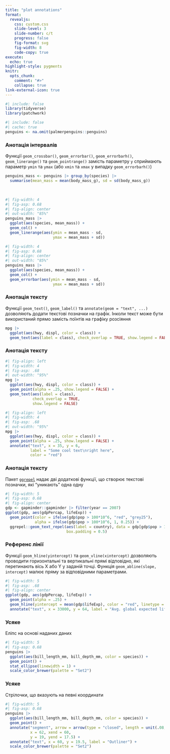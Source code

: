 ---
title: "plot annotations"
format: 
  revealjs:
    css: custom.css
    slide-level: 3
    slide-number: c/t
    progress: false
    fig-format: svg
    fig-width: 8
    code-copy: true
execute: 
  echo: true
highlight-style: pygments
knitr: 
  opts_chunk:
    comment: "#>"
    collapse: true
link-external-icon: true
---
```{r}
#| include: false
library(tidyverse)
library(patchwork)
```

```{r}
#| include: false
#| cache: true
penguins <- na.omit(palmerpenguins::penguins)
```


### Анотація інтервалів
Функції `geom_crossbar()`, `geom_errorbar()`, `geom_errorbarh()`, `geom_linerange()` та `geom_pointrange()` замість параметру `y` сприймають параметр `ymin` та `ymax` (або `xmin` та `xmax` у випадку `geom_errorbarh()`)

```{r}
penguins_mass <- penguins |> group_by(species) |> 
  summarise(mean_mass = mean(body_mass_g), sd = sd(body_mass_g)) 
```
\

::: {#figs-int layout-ncol=2}
```{r}
#| fig-width: 4
#| fig-asp: 0.68
#| fig-align: center
#| out-width: "85%"
penguins_mass |> 
  ggplot(aes(species, mean_mass)) +
  geom_col() +
  geom_linerange(aes(ymin = mean_mass - sd,
                     ymax = mean_mass + sd))
```

```{r}
#| fig-width: 4
#| fig-asp: 0.68
#| fig-align: center
#| out-width: "85%"
penguins_mass |> 
  ggplot(aes(species, mean_mass)) +
  geom_col() +
  geom_errorbar(aes(ymin = mean_mass - sd,
                     ymax = mean_mass + sd))
```
:::

### Анотація тексту 
Функції `geom_text()`, `geom_label()` та `annotate(geom = "text", ...)` дозволяють додати текстові позначки на графік. Інколи текст може бути використаний прямо замість поїнтів на графіку розсіяння

```{r}
mpg |> 
  ggplot(aes(hwy, displ, color = class)) +
  geom_text(aes(label = class), check_overlap = TRUE, show.legend = FALSE)
```

### Анотація тексту
::: {#figs-text layout-ncol=2}
```{r}
#| fig-align: left
#| fig-width: 4
#| fig-asp: .68
#| out-width: "95%"
mpg |> 
  ggplot(aes(hwy, displ, color = class)) +
  geom_point(alpha = .25, show.legend = FALSE) +
  geom_text(aes(label = class), 
            check_overlap = TRUE, 
            show.legend = FALSE)
```

```{r}
#| fig-align: left
#| fig-width: 4
#| fig-asp: .68
#| out-width: "95%"
mpg |> 
  ggplot(aes(hwy, displ, color = class)) +
  geom_point(alpha = .25, show.legend = FALSE) +
  annotate("text", x = 35, y = 6,
           label = "Some cool text\nright here",
           color = "red")
```
:::

### Анотація тексту
Пакет [`ggrepel`](https://ggrepel.slowkow.com/) надає дві додаткові функції, що створює текстові позначки, які "уникають" одна одну

```{r}
#| fig-width: 5
#| fig-asp: 0.68
#| fig-align: center
gdp <- gapminder::gapminder |> filter(year == 2007)
ggplot(gdp, aes(gdpPercap, lifeExp)) +
  geom_point(color = ifelse(gdp$pop > 100*10^6, "red", "grey25"), 
             alpha = ifelse(gdp$pop > 100*10^6, 1, 0.25)) +
  ggrepel::geom_text_repel(aes(label = country), data = gdp[gdp$pop > 100*10^6, ],
                           box.padding = 0.5)
```

### Референс лінії
Функції `geom_hline(yintercept)` та `geom_vline(xintercept)` дозволяють проводити горизонтальні та вертикальні прямі відповідно, які перетинають вісь X або Y у заданій точці. Функція `geom_abline(slope, intercept)` малює пряму за відповідними параметрами.

```{r}
#| fig-width: 5
#| fig-asp: .68
#| fig-align: center
ggplot(gdp, aes(gdpPercap, lifeExp)) +
  geom_point(alpha = .25) +
  geom_hline(yintercept = mean(gdp$lifeExp), color = "red", linetype = 2, linewidth = 1) +
  annotate("text", x = 33000, y = 64, label = "Avg. global expected lifespan in 2007")
```

### Усяке
Еліпс на основі наданих даних
```{r}
#| fig-width: 5
#| fig-asp: 0.68
penguins |> 
  ggplot(aes(bill_length_mm, bill_depth_mm, color = species)) +
  geom_point() +
  stat_ellipse(linewidth = 1) +
  scale_color_brewer(palette = "Set2")
```

### Усяке 
Стрілочки, що вказують на певні координати
```{r}
#| fig-width: 5
#| fig-asp: 0.68
penguins |> 
  ggplot(aes(bill_length_mm, bill_depth_mm, color = species)) +
  geom_point() +
  annotate("segment", arrow = arrow(type = "closed", length = unit(.08,"inches")),
           x = 62, xend = 60,
           y = 19, yend = 17.5) +
  annotate("text", x = 60, y = 19.5, label = "Outliner") +
  scale_color_brewer(palette = "Set2")
```


